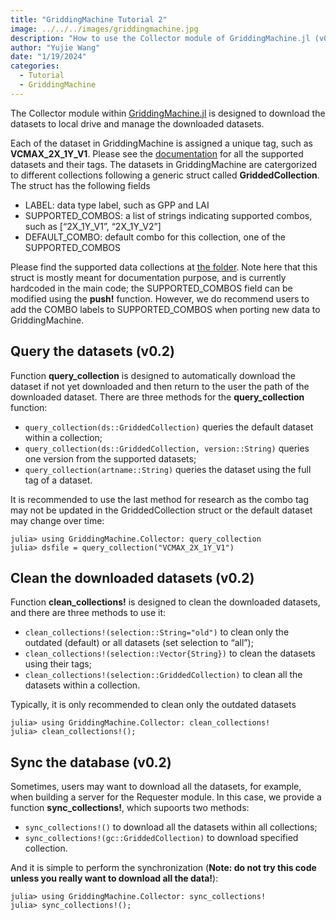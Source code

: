 ```yaml
---
title: "GriddingMachine Tutorial 2"
image: ../../../images/griddingmachine.jpg
description: "How to use the Collector module of GriddingMachine.jl (v0.2)?"
author: "Yujie Wang"
date: "1/19/2024"
categories:
  - Tutorial
  - GriddingMachine
---
```


The Collector module within [GriddingMachine.jl](https://github.com/CliMA/GriddingMachine.jl){target="_blank"} is designed to download the datasets to local drive and manage the downloaded datasets.

Each of the dataset in GriddingMachine is assigned a unique tag, such as **VCMAX_2X_1Y_V1**. Please see the [documentation](https://github.com/CliMA/GriddingMachine.jl/issues/62){target="_blank"} for all the supported datasets and their tags. The datasets in GriddingMachine are catergorized to different collections following a generic struct called **GriddedCollection**. The struct has the following fields

- LABEL: data type label, such as GPP and LAI
- SUPPORTED_COMBOS: a list of strings indicating supported combos, such as ["2X_1Y_V1", "2X_1Y_V2"]
- DEFAULT_COMBO: default combo for this collection, one of the SUPPORTED_COMBOS

Please find the supported data collections at [the folder](https://github.com/CliMA/GriddingMachine.jl/tree/main/src/collector){target="_blank"}. Note here that this struct is mostly meant for documentation purpose, and is currently hardcoded in the main code; the SUPPORTED_COMBOS field can be modified using the **push!** function. However, we do recommend users to add the COMBO labels to SUPPORTED_COMBOS when porting new data to GriddingMachine.


## Query the datasets (v0.2)
Function **query_collection** is designed to automatically download the dataset if not yet downloaded and then return to the user the path of the downloaded dataset. There are three methods for the **query_collection** function:

- `query_collection(ds::GriddedCollection)` queries the default dataset within a collection;
- `query_collection(ds::GriddedCollection, version::String)` queries one version from the supported datasets;
- `query_collection(artname::String)` queries the dataset using the full tag of a dataset.

It is recommended to use the last method for research as the combo tag may not be updated in the GriddedCollection struct or the default dataset may change over time:
```
julia> using GriddingMachine.Collector: query_collection
julia> dsfile = query_collection("VCMAX_2X_1Y_V1")
```


## Clean the downloaded datasets (v0.2)
Function **clean_collections!** is designed to clean the downloaded datasets, and there are three methods to use it:

- `clean_collections!(selection::String="old")` to clean only the outdated (default) or all datasets (set selection to "all");
- `clean_collections!(selection::Vector{String})` to clean the datasets using their tags;
- `clean_collections!(selection::GriddedCollection)` to clean all the datasets within a collection.

Typically, it is only recommended to clean only the outdated datasets
```
julia> using GriddingMachine.Collector: clean_collections!
julia> clean_collections!();
```


## Sync the database (v0.2)
Sometimes, users may want to download all the datasets, for example, when building a server for the Requester module. In this case, we provide a function **sync_collections!**, which supoorts two methods:

- `sync_collections!()` to download all the datasets within all collections;
- `sync_collections!(gc::GriddedCollection)` to download specified collection.

And it is simple to perform the synchronization (**Note: do not try this code unless you really want to download all the data!**):
```
julia> using GriddingMachine.Collector: sync_collections!
julia> sync_collections!();
```
